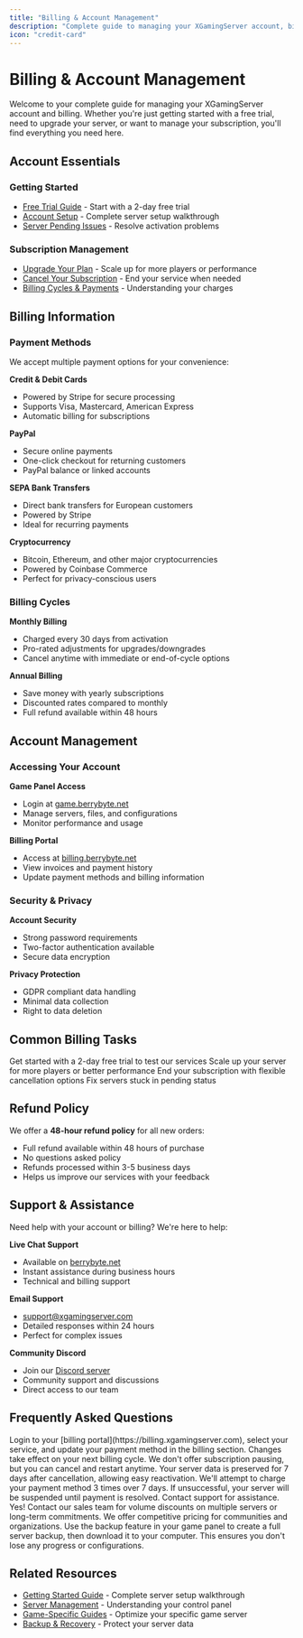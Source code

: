 ```yaml
---
title: "Billing & Account Management"
description: "Complete guide to managing your XGamingServer account, billing, and subscription plans"
icon: "credit-card"
---
```


# Billing & Account Management

Welcome to your complete guide for managing your XGamingServer account and billing. Whether you're just getting started with a free trial, need to upgrade your server, or want to manage your subscription, you'll find everything you need here.

## Account Essentials

### Getting Started
- [Free Trial Guide](/help/free-trial) - Start with a 2-day free trial
- [Account Setup](/quickstart) - Complete server setup walkthrough
- [Server Pending Issues](/help/server-pending) - Resolve activation problems

### Subscription Management
- [Upgrade Your Plan](/help/upgrade-plan) - Scale up for more players or performance
- [Cancel Your Subscription](/help/cancel-plan) - End your service when needed
- [Billing Cycles & Payments](#billing-cycles) - Understanding your charges

## Billing Information

### Payment Methods

We accept multiple payment options for your convenience:

**Credit & Debit Cards**
- Powered by Stripe for secure processing
- Supports Visa, Mastercard, American Express
- Automatic billing for subscriptions

**PayPal**
- Secure online payments
- One-click checkout for returning customers
- PayPal balance or linked accounts

**SEPA Bank Transfers**
- Direct bank transfers for European customers
- Powered by Stripe
- Ideal for recurring payments

**Cryptocurrency**
- Bitcoin, Ethereum, and other major cryptocurrencies
- Powered by Coinbase Commerce
- Perfect for privacy-conscious users

### Billing Cycles

**Monthly Billing**
- Charged every 30 days from activation
- Pro-rated adjustments for upgrades/downgrades
- Cancel anytime with immediate or end-of-cycle options

**Annual Billing**
- Save money with yearly subscriptions
- Discounted rates compared to monthly
- Full refund available within 48 hours

## Account Management

### Accessing Your Account

**Game Panel Access**
- Login at [game.berrybyte.net](https://game.xgamingserver.com)
- Manage servers, files, and configurations
- Monitor performance and usage

**Billing Portal**
- Access at [billing.berrybyte.net](https://billing.xgamingserver.com)
- View invoices and payment history
- Update payment methods and billing information

### Security & Privacy

**Account Security**
- Strong password requirements
- Two-factor authentication available
- Secure data encryption

**Privacy Protection**
- GDPR compliant data handling
- Minimal data collection
- Right to data deletion

## Common Billing Tasks

<CardGroup cols={2}>
  <Card title="Start Free Trial" href="/help/free-trial" icon="gift">
    Get started with a 2-day free trial to test our services
  </Card>
  <Card title="Upgrade Server" href="/help/upgrade-plan" icon="bolt-lightning">
    Scale up your server for more players or better performance
  </Card>
  <Card title="Cancel Service" href="/help/cancel-plan" icon="circle-xmark">
    End your subscription with flexible cancellation options
  </Card>
  <Card title="Resolve Pending Orders" href="/help/server-pending" icon="clock">
    Fix servers stuck in pending status
  </Card>
</CardGroup>

## Refund Policy

We offer a **48-hour refund policy** for all new orders:

- Full refund available within 48 hours of purchase
- No questions asked policy
- Refunds processed within 3-5 business days
- Helps us improve our services with your feedback

## Support & Assistance

Need help with your account or billing? We're here to help:

**Live Chat Support**
- Available on [berrybyte.net](https://xgamingserver.com/contact)
- Instant assistance during business hours
- Technical and billing support

**Email Support**
- support@xgamingserver.com
- Detailed responses within 24 hours
- Perfect for complex issues

**Community Discord**
- Join our [Discord server](https://discord.com/invite/Pv8DMpXtma)
- Community support and discussions
- Direct access to our team

## Frequently Asked Questions

<AccordionGroup>

<Accordion title="How do I change my payment method?">
Login to your [billing portal](https://billing.xgamingserver.com), select your service, and update your payment method in the billing section. Changes take effect on your next billing cycle.
</Accordion>

<Accordion title="Can I pause my subscription temporarily?">
We don't offer subscription pausing, but you can cancel and restart anytime. Your server data is preserved for 7 days after cancellation, allowing easy reactivation.
</Accordion>

<Accordion title="What happens if my payment fails?">
We'll attempt to charge your payment method 3 times over 7 days. If unsuccessful, your server will be suspended until payment is resolved. Contact support for assistance.
</Accordion>

<Accordion title="Do you offer discounts for multiple servers?">
Yes! Contact our sales team for volume discounts on multiple servers or long-term commitments. We offer competitive pricing for communities and organizations.
</Accordion>

<Accordion title="How do I download my server data before canceling?">
Use the backup feature in your game panel to create a full server backup, then download it to your computer. This ensures you don't lose any progress or configurations.
</Accordion>

</AccordionGroup>

## Related Resources

- [Getting Started Guide](/quickstart) - Complete server setup walkthrough
- [Server Management](/panel/overview) - Understanding your control panel
- [Game-Specific Guides](/games/minecraft/introduction) - Optimize your specific game server
- [Backup & Recovery](/panel/backups) - Protect your server data